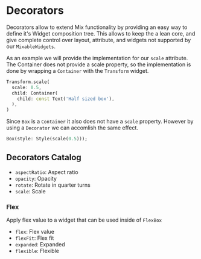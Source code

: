 # Decorators

Decorators allow to extend Mix functionality by providing an easy way to define it's Widget composition tree. This allows to keep the a lean core, and give complete control over layout, attribute, and widgets not supported by our `MixableWidgets`.

As an example we will provide the implementation for our `scale` attribute. The Container does not provide a scale property, so the implementation is done by wrapping a `Container` with the `Transform` widget.

```dart
Transform.scale(
  scale: 0.5,
  child: Container(
    child: const Text('Half sized box'),
  ),
)
```

Since `Box` is a `Container` it also does not have a `scale` property. However by using a `Decorator` we can accomlish the same effect.

```dart
Box(style: Style(scale(0.5)));
```

## Decorators Catalog

- `aspectRatio`: Aspect ratio
- `opacity`: Opacity
- `rotate`: Rotate in quarter turns
- `scale`: Scale

### Flex

Apply flex value to a widget that can be used inside of `FlexBox`

- `flex`: Flex value
- `flexFit`: Flex fit
- `expanded`: Expanded
- `flexible`: Flexible
